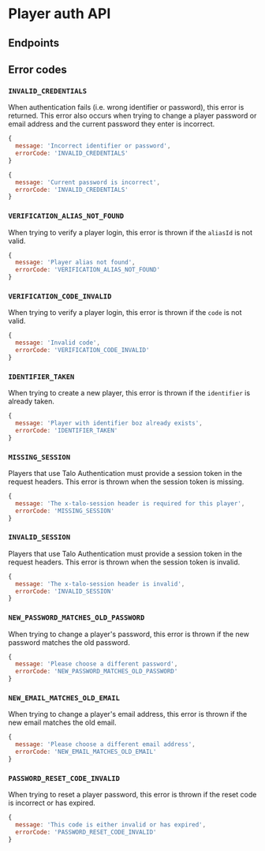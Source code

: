 
# Player auth API

## Endpoints

<ServiceDocumentation service='PlayerAuthAPIService' />

## Error codes

### `INVALID_CREDENTIALS`

When authentication fails (i.e. wrong identifier or password), this error is returned. This error also occurs when trying to change a player password or email address and the current password they enter is incorrect.

```javascript
{
  message: 'Incorrect identifier or password',
  errorCode: 'INVALID_CREDENTIALS'
}
```
```javascript
{
  message: 'Current password is incorrect',
  errorCode: 'INVALID_CREDENTIALS'
}
```

### `VERIFICATION_ALIAS_NOT_FOUND`

When trying to verify a player login, this error is thrown if the `aliasId` is not valid.

```javascript
{
  message: 'Player alias not found',
  errorCode: 'VERIFICATION_ALIAS_NOT_FOUND'
}
```

### `VERIFICATION_CODE_INVALID`

When trying to verify a player login, this error is thrown if the `code` is not valid.

```javascript
{
  message: 'Invalid code',
  errorCode: 'VERIFICATION_CODE_INVALID'
}
```

### `IDENTIFIER_TAKEN`

When trying to create a new player, this error is thrown if the `identifier` is already taken.

```javascript
{
  message: 'Player with identifier boz already exists',
  errorCode: 'IDENTIFIER_TAKEN'
}
```
### `MISSING_SESSION`

Players that use Talo Authentication must provide a session token in the request headers. This error is thrown when the session token is missing.

```javascript
{
  message: 'The x-talo-session header is required for this player',
  errorCode: 'MISSING_SESSION'
}
```

### `INVALID_SESSION`

Players that use Talo Authentication must provide a session token in the request headers. This error is thrown when the session token is invalid.

```javascript
{
  message: 'The x-talo-session header is invalid',
  errorCode: 'INVALID_SESSION'
}
```

### `NEW_PASSWORD_MATCHES_OLD_PASSWORD`

When trying to change a player's password, this error is thrown if the new password matches the old password.

```javascript
{
  message: 'Please choose a different password',
  errorCode: 'NEW_PASSWORD_MATCHES_OLD_PASSWORD'
}
```

### `NEW_EMAIL_MATCHES_OLD_EMAIL`

When trying to change a player's email address, this error is thrown if the new email matches the old email.

```javascript
{
  message: 'Please choose a different email address',
  errorCode: 'NEW_EMAIL_MATCHES_OLD_EMAIL'
}
```

### `PASSWORD_RESET_CODE_INVALID`

When trying to reset a player password, this error is thrown if the reset code is incorrect or has expired.

```javascript
{
  message: 'This code is either invalid or has expired',
  errorCode: 'PASSWORD_RESET_CODE_INVALID'
}
```
